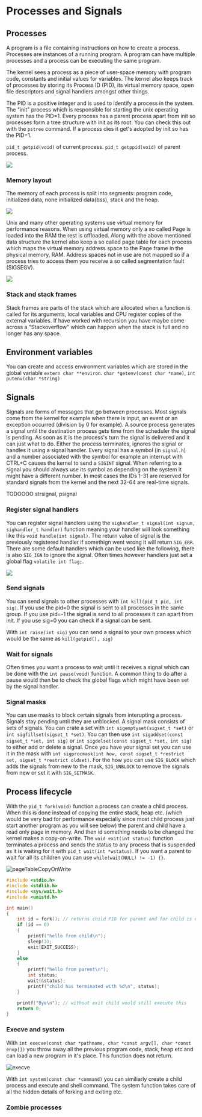 
# Processes and Signals

## Processes

A program is a file containing instructions on how to create a process. Processes are instances of a running program. A program can have multiple processes and a process can be executing the same program.

The kernel sees a process as a piece of user-space memory with program code, constants and initial values for variables. The kernel also keeps track of processes by storing its Process ID (PID), its virtual memory space, open file descriptors and signal handlers amongst other things.

The PID is a positive integer and is used to identify a process in the system. The "init" process which is responsible for starting the unix operating system has the PID=1. Every process has a parent process apart from init so processes form a tree structure with init as its root. You can check this out with the `pstree` command. If a process dies it get's adopted by init so has the PID=1.

`pid_t getpid(void)` of current process.
`pid_t getppid(void)` of parent process.

<Image 
    src="/cs/sysProcessTree.png"
    caption="A visual representation of the process tree in the console."
    width={600}
/>

### Memory layout

The memory of each process is split into segments: program code, initialized data, none initialized data(bss), stack and the heap.

<Image 
    src="/cs/sysMemoryLayout.png"
    caption="How the memory is split up in a process."
    width={600}
/>

Unix and many other operating systems use virtual memory for performance reasons. When using virtual memory only a so called Page is loaded into the RAM the rest is offloaded. Along with the above mentioned data structure the kernel also keep a so called page table for each process which maps the virtual memory address space to the Page frame in the physical memory, RAM. Address spaces not in use are not mapped so if a process tries to access them you receive a so called segmentation fault (SIGSEGV).

<Image 
    src="/cs/sysPageTable.png"
    caption="How the page table maps the virtual memory to the physical memory."
    width={600}
/>

### Stack and stack frames

Stack frames are parts of the stack which are allocated when a function is called for its arguments, local variables and CPU register copies of the external variables. If have worked with recursion you have maybe come across a "Stackoverflow" which can happen when the stack is full and no longer has any space.

## Environment variables

You can create and access environment variables which are stored in the global variable `extern char **environ`. `char *getenv(const char *name)`, `int putenv(char *string)`

## Signals

Signals are forms of messages that go between processes. Most signals come from the kernel for example when there is input, an event or an exception occurred (division by 0 for example). A source process generates a signal until the destination process gets time from the scheduler the signal is pending. As soon as it is the process's turn the signal is delivered and it can just what to do. Either the process terminates, ignores the signal or handles it using a signal handler. Every signal has a symbol (in `signal.h`) and a number associated with the symbol for example an interrupt with CTRL+C causes the kernel to send a `SIGINT` signal. When referring to a signal you should always use its symbol as depending on the system it might have a different number. In most cases the IDs 1-31 are reserved for standard signals from the kernel and the next 32-64 are real-time signals.

TODOOOO
strsignal, psignal

### Register signal handlers

You can register signal handlers using the `sighandler_t signal(int signum, sighandler_t handler)` function meaning your handler will look something like this `void handle(int signal)`. The return value of signal is the previously registered handler if somethign went wrong it will return `SIG_ERR`. There are some default handlers which can be used like the following, there is also `SIG_IGN` to ignore the signal. Often times however handlers just set a global flag `volatile int flag;`.

<Image 
    src="/cs/sysSignalHandler.png"
    caption="How processes can communicate with each other using signals and signal handlers."
    width={600}
/>

### Send signals

You can send signals to other processes with `int kill(pid_t pid, int sig)`. If you use the pid=0 the signal is sent to all processes in the same group. If you use pid=-1 the signal is send to all processes it can apart from init. If you use sig=0 you can check if a signal can be sent.

With `int raise(int sig)` you can send a signal to your own process which would be the same as `kill(getpid(), sig)`

### Wait for signals

Often times you want a process to wait until it receives a signal which can be done with the `int pause(void)` function. A common thing to do after a pause would then be to check the global flags which might have been set by the signal handler.

### Signal masks

You can use masks to block certain signals from interupting a process. Signals stay pending until they are unblocked. A signal mask consists of sets of signals. You can crate a set with `int sigemptyset(sigset_t *set)` or `int sigfillset(sigset_t *set)`. You can then use `int sigaddset(const sigset_t *set, int sig)` or `int sigdelset(const sigset_t *set, int sig)` to either add or delete a signal. Once you have your signal set you can use it in the mask with `int sigprocmask(int how, const sigset_t *restrict set, sigset_t *restrict oldset)`. For the how you can use `SIG_BLOCK` which adds the signals from new to the mask, `SIG_UNBLOCK` to remove the signals from new or set it with `SIG_SETMASK`.

## Process lifecycle

With the `pid_t fork(void)` function a process can create a child process. When this is done instead of copying the entire stack, heap etc. (which would be very bad for performance especially since most child process just start another program as you will see below) the parent and child have a read only page in memory. And then id something needs to be changed the kernel makes a copy-on-write. The `void exit(int status)` function terminates a process and sends the status to any process that is suspended as it is waiting for it with `pid_t wait(int *wstatus)`. If you want a parent to wait for all its children you can use `while(wait(NULL) != -1) {}`.

![pageTableCopyOnWrite](/compSci/pageTableCopyOnWrite.png)

```c
#include <stdio.h>
#include <stdlib.h>
#include <sys/wait.h>
#include <unistd.h>

int main()
{
    int id = fork(); // returns child PID for parent and for child is unassigned so 0.
    if (id == 0)
    {
        printf("hello from child\n");
        sleep(3);
        exit(EXIT_SUCCESS);
    }
    else
    {
        printf("hello from parent\n");
        int status;
        wait(&status);
        printf("child has terminated with %d\n", status);
    }

    printf("Bye\n"); // without exit child would still execute this
    return 0;
}
```

### Execve and system

With `int execve(const char *pathname, char *const argv[], char *const envp[])` you throw away all the previous program code, stack, heap etc and can load a new program in it's place. This function does not return.

![execve](/compSci/execve.png)

With `int system(const char *command)` you can similiarly create a child process and execute and shell command. The system function takes care of all the hidden details of forking and exiting etc.

### Zombie processes
